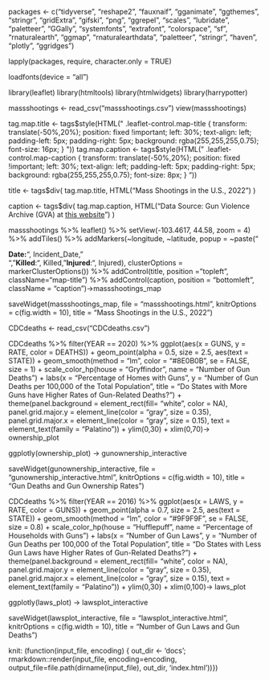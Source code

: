 packages <- c("tidyverse", "reshape2", "fauxnaif", "gganimate", "ggthemes",
              "stringr", "gridExtra", "gifski", "png", "ggrepel", "scales",
              "lubridate", "paletteer", "GGally", "systemfonts", "extrafont",
              "colorspace", "sf", "rnaturalearth", "ggmap",
              "rnaturalearthdata", "paletteer", "stringr", "haven", 
              "plotly", "ggridges")

lapply(packages, require, character.only = TRUE)

loadfonts(device = "all")

library(leaflet)
library(htmltools)
library(htmlwidgets)
library(harrypotter)

massshootings <- read_csv("massshootings.csv")
view(massshootings)


tag.map.title <- tags$style(HTML("
  .leaflet-control.map-title { 
    transform: translate(-50%,20%);
    position: fixed !important;
    left: 30%;
    text-align: left;
    padding-left: 5px; 
    padding-right: 5px; 
    background: rgba(255,255,255,0.75);
    font-size: 16px;
  }
"))
tag.map.caption <- tags$style(HTML("
  .leaflet-control.map-caption { 
    transform: translate(-50%,20%);
    position: fixed !important;
    left: 30%;
    text-align: left;
    padding-left: 5px; 
    padding-right: 5px; 
    background: rgba(255,255,255,0.75);
    font-size: 8px;
  }
"))

title <- tags$div(
  tag.map.title, HTML("Mass Shootings in the U.S., 2022")
)  

caption <- tags$div(
  tag.map.caption, HTML("Data Source: Gun Violence Archive (GVA) at <a href='https://www.gunviolencearchive.org/reports/mass-shooting'>this website</a>")
)  

massshootings %>%
  leaflet() %>%
  setView(-103.4617, 44.58, zoom = 4) %>%
  addTiles() %>%
  addMarkers(~longitude, ~latitude, 
             popup = ~paste("<style> div.leaflet-popup-content {width:500px !important;}</style> <b>Date:</b>", Incident_Date, "<br>", 
                            "<b>Killed</b>:", Killed,
                            "<b>Injured</b>:", Injured), 
             clusterOptions = markerClusterOptions()) %>%
  addControl(title, position = "topleft", className="map-title") %>%
  addControl(caption, position = "bottomleft", className = "caption")->massshootings_map


saveWidget(massshootings_map, file = "massshootings.html", 
           knitrOptions = c(fig.width = 10), 
           title = "Mass Shootings in the U.S., 2022")
           
           
           
           
CDCdeaths <- read_csv("CDCdeaths.csv")

CDCdeaths %>%
  filter(YEAR == 2020) %>%
  ggplot(aes(x = GUNS, y = RATE, color = DEATHS)) +
  geom_point(alpha = 0.5, size = 2.5, aes(text = STATE)) +
  geom_smooth(method = "lm", color = "#8E0B0B", se = FALSE, size = 1) +
  scale_color_hp(house = "Gryffindor", name = "Number of Gun Deaths") +
  labs(x = "Percentage of Homes with Guns", y = "Number of Gun Deaths per 100,000 of the Total Population", title = "Do States with More Guns have Higher Rates of Gun-Related Deaths?") +
  theme(panel.background = element_rect(fill= "white", color = NA), 
        panel.grid.major.y = element_line(color = "gray", size = 0.35), 
        panel.grid.major.x = element_line(color = "gray", size = 0.15),
        text = element_text(family = "Palatino")) +
  ylim(0,30) +
  xlim(0,70)-> ownership_plot

ggplotly(ownership_plot) -> gunownership_interactive

saveWidget(gunownership_interactive, file = "gunownership_interactive.html", 
           knitrOptions = c(fig.width = 10), 
           title = "Gun Deaths and Gun Ownership Rates")
           
           
           


CDCdeaths %>%
  filter(YEAR == 2016) %>%
  ggplot(aes(x = LAWS, y = RATE, color = GUNS)) +
  geom_point(alpha = 0.7, size = 2.5, aes(text = STATE)) +
  geom_smooth(method = "lm", color = "#9F9F9F", se = FALSE, size = 0.8) +
  scale_color_hp(house = "Hufflepuff", name = "Percentage of Households \n with Guns") +
  labs(x = "Number of Gun Laws", y = "Number of Gun Deaths per 100,000 of the Total Population", title = "Do States with Less Gun Laws have Higher Rates of Gun-Related Deaths?") +
  theme(panel.background = element_rect(fill= "white", color = NA), 
        panel.grid.major.y = element_line(color = "gray", size = 0.35), 
        panel.grid.major.x = element_line(color = "gray", size = 0.15),
        text = element_text(family = "Palatino")) +
  ylim(0,30) +
  xlim(0,100)-> laws_plot

ggplotly(laws_plot) -> lawsplot_interactive

saveWidget(lawsplot_interactive, file = "lawsplot_interactive.html", 
           knitrOptions = c(fig.width = 10), 
           title = "Number of Gun Laws and Gun Deaths")



  knit: (function(input_file, encoding) {
    out_dir <- 'docs';
    rmarkdown::render(input_file,
      encoding=encoding,
      output_file=file.path(dirname(input_file), out_dir, 'index.html'))})
